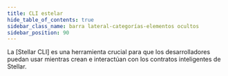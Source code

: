 ```yaml
---
title: CLI estelar
hide_table_of_contents: true
sidebar_class_name: barra lateral-categorías-elementos ocultos
sidebar_position: 90
---
```


La [Stellar CLI] es una herramienta crucial para que los desarrolladores puedan usar mientras crean e interactúan con los contratos inteligentes de Stellar.

[cli estelar]: ../../../tools/developer-tools/README.mdx#cli
